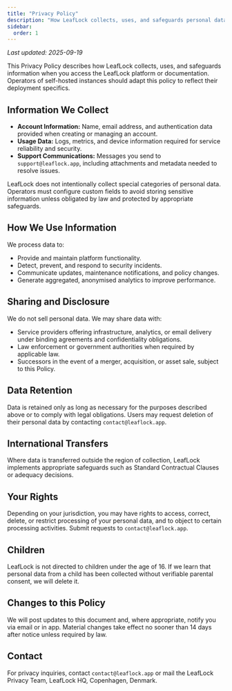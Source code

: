 ```yaml
---
title: "Privacy Policy"
description: "How LeafLock collects, uses, and safeguards personal data across deployments."
sidebar:
  order: 1
---
```



_Last updated: 2025-09-19_

This Privacy Policy describes how LeafLock collects, uses, and safeguards information
when you access the LeafLock platform or documentation. Operators of self-hosted
instances should adapt this policy to reflect their deployment specifics.

## Information We Collect
- **Account Information:** Name, email address, and authentication data provided when
  creating or managing an account.
- **Usage Data:** Logs, metrics, and device information required for service reliability
  and security.
- **Support Communications:** Messages you send to `support@leaflock.app`, including
  attachments and metadata needed to resolve issues.

<Aside type="note">
LeafLock does not intentionally collect special categories of personal data. Operators
must configure custom fields to avoid storing sensitive information unless obligated by
law and protected by appropriate safeguards.
</Aside>

## How We Use Information
We process data to:
- Provide and maintain platform functionality.
- Detect, prevent, and respond to security incidents.
- Communicate updates, maintenance notifications, and policy changes.
- Generate aggregated, anonymised analytics to improve performance.

## Sharing and Disclosure
We do not sell personal data. We may share data with:
- Service providers offering infrastructure, analytics, or email delivery under binding
  agreements and confidentiality obligations.
- Law enforcement or government authorities when required by applicable law.
- Successors in the event of a merger, acquisition, or asset sale, subject to this Policy.

## Data Retention
Data is retained only as long as necessary for the purposes described above or to comply
with legal obligations. Users may request deletion of their personal data by contacting
`contact@leaflock.app`.

## International Transfers
Where data is transferred outside the region of collection, LeafLock implements
appropriate safeguards such as Standard Contractual Clauses or adequacy decisions.

## Your Rights
Depending on your jurisdiction, you may have rights to access, correct, delete, or
restrict processing of your personal data, and to object to certain processing activities.
Submit requests to `contact@leaflock.app`.

## Children
LeafLock is not directed to children under the age of 16. If we learn that personal data
from a child has been collected without verifiable parental consent, we will delete it.

## Changes to this Policy
We will post updates to this document and, where appropriate, notify you via email or in
app. Material changes take effect no sooner than 14 days after notice unless required by
law.

## Contact
For privacy inquiries, contact `contact@leaflock.app` or mail the LeafLock Privacy Team,
LeafLock HQ, Copenhagen, Denmark.
